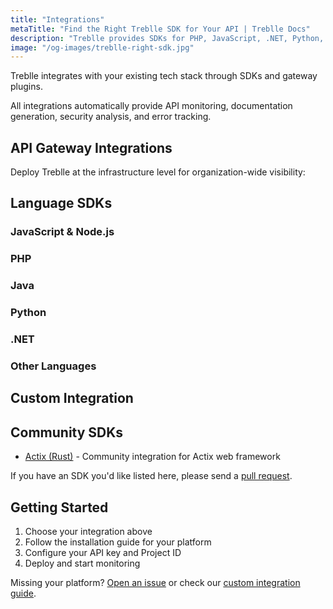 ```yaml
---
title: "Integrations"
metaTitle: "Find the Right Treblle SDK for Your API | Treblle Docs"
description: "Treblle provides SDKs for PHP, JavaScript, .NET, Python, Ruby, and more. Integrate with your API, send data to your Treblle dashboard, and manage security effortlessly."
image: "/og-images/treblle-right-sdk.jpg"
---
```



Treblle integrates with your existing tech stack through SDKs and gateway plugins. 

All integrations automatically provide API monitoring, documentation generation, security analysis, and error tracking.

## API Gateway Integrations

Deploy Treblle at the infrastructure level for organization-wide visibility:

<CardGrid>
  <LinkCard
    title="AWS API Gateway"
    href="/integrations/gateways/aws/"
    description="Serverless Lambda function for automatic API discovery across multiple AWS regions."
  />
  <LinkCard
    title="Kong"
    href="/integrations/gateways/kong/"
    description="Plugin for Kong Gateway with request filtering and custom field masking."
  />
  <LinkCard
    title="MuleSoft"
    href="/integrations/gateways/mulesoft/"
    description="Policy and auto-discovery app for enterprise MuleSoft environments."
  />
  <LinkCard
    title="Traefik"
    href="/integrations/gateways/traefik/"
    description="Middleware plugin for Traefik proxy with route filtering capabilities."
  />
  <LinkCard
    title="WSO2"
    href="/integrations/gateways/wso2/"
    description="Global Synapse Handler integration for WSO2 API Manager."
  />
</CardGrid>

## Language SDKs

### JavaScript & Node.js
<CardGrid>
  <LinkCard title="Node.js" href="/integrations/javascript/node/" description="Core Node.js middleware for any framework" />
  <LinkCard title="Express" href="/integrations/javascript/express/" description="Express.js middleware with request filtering" />
  <LinkCard title="Fastify" href="/integrations/javascript/fastify/" description="Fastify plugin with async processing" />
  <LinkCard title="NestJS" href="/integrations/javascript/nest/" description="NestJS interceptor with decorator support" />
  <LinkCard title="Koa" href="/integrations/javascript/koa/" description="Koa middleware for async request handling" />
  <LinkCard title="AdonisJS" href="/integrations/javascript/adonis/" description="AdonisJS middleware with configuration support" />
  <LinkCard title="SailsJS" href="/integrations/javascript/sails/" description="Sails.js hook with route monitoring" />
  <LinkCard title="Strapi" href="/integrations/javascript/strapi/" description="Strapi v4 plugin for content API monitoring" />
  <LinkCard title="Directus" href="/integrations/javascript/directus/" description="Directus extension hook for API monitoring" />
</CardGrid>

### PHP
<CardGrid>
  <LinkCard title="Laravel" href="/integrations/php/laravel/" description="Laravel middleware with Vapor and Octane support" />
  <LinkCard title="Symfony" href="/integrations/php/symfony/" description="Symfony bundle with service container integration" />
  <LinkCard title="Lumen" href="/integrations/php/lumen/" description="Lumen middleware for microservices" />
  <LinkCard title="Pure PHP" href="/integrations/php/no-framework/" description="Framework-agnostic PHP integration" />
</CardGrid>

### Java
<CardGrid>
  <LinkCard title="Spring Boot" href="/integrations/java/spring/" description="Spring Boot starter with annotation support" />
  <LinkCard title="AWS Lambda" href="/integrations/java/aws-lambda/" description="Lambda handler wrapper for serverless functions" />
  <LinkCard title="JavaX" href="/integrations/java/javax/" description="Servlet filter for JavaX applications" />
</CardGrid>

### Python
<CardGrid>
  <LinkCard title="Django" href="/integrations/python/django/" description="Django middleware with settings configuration" />
  <LinkCard title="Flask" href="/integrations/python/flask/" description="Flask decorator for route monitoring" />
</CardGrid>

### .NET
<CardGrid>
  <LinkCard title=".NET Core" href="/integrations/net/net-core/" description="ASP.NET Core middleware with attribute support" />
  <LinkCard title=".NET Framework" href="/integrations/net/net/" description="Traditional .NET filter attribute" />
</CardGrid>

### Other Languages
<CardGrid>
  <LinkCard title="Go" href="/integrations/go/core/" description="HTTP middleware built on net/http standard library" />
  <LinkCard title="Ruby on Rails" href="/integrations/ruby/rails/" description="Rails middleware with environment configuration" />
</CardGrid>

## Custom Integration

<LinkCard
  title="Build Your Own SDK"
  href="/integrations/custom/"
  description="SDK development guide with JSON schema and masking implementation details."
/>

## Community SDKs

- [Actix (Rust)](https://github.com/barrage/actix-treblle) - Community integration for Actix web framework

If you have an SDK you'd like listed here, please send a [pull request](https://github.com/Treblle/docs.treblle.com/blob/main/src/content/docs/integrations/index.mdx).

## Getting Started

1. Choose your integration above
2. Follow the installation guide for your platform
3. Configure your API key and Project ID
4. Deploy and start monitoring

Missing your platform? [Open an issue](https://github.com/Treblle/docs.treblle.com/issues) or check our [custom integration guide](/integrations/custom/).